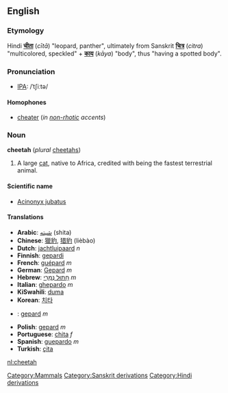 {{wikipedia}}
==English==
[[Category:Mammals]]

===Etymology===
Hindi '''[[चीता]]''' (''cītā'') "leopard, panther", ultimately from Sanskrit '''[[चित्र]]''' (''citra'') "multicolored, speckled" + '''[[काय]]''' (''kāya'') "body", thus "having a spotted body".

===Pronunciation===
*[[IPA]]: /ˈtʃiːtə/

====Homophones====
*[[cheater]] (''in [[non-rhotic]] accents'')

===Noun===
'''cheetah''' (''plural'' [[cheetahs]])

#A large [[cat]], native to Africa, credited with being the fastest terrestrial animal.

====Scientific name====
*[[Acinonyx jubatus]]

====Translations====
*'''Arabic''': [[شيته]] (shita)
*'''Chinese''': [[獵豹]], [[猎豹]] (lièbào)
*'''Dutch''': [[jachtluipaard]] ''n''
*'''Finnish''': [[gepardi]]
*'''French''': [[guépard]] ''m''
*'''German''': [[Gepard]] ''m''
*'''Hebrew''': [[חתול נמרי|חָתוּל נְמֵרִי]] ''m''
*'''Italian''': [[ghepardo]] ''m''
*'''KiSwahili''': [[duma]]
*'''Korean''': [[치타]]
* {{no}}: [[gepard]] ''m''
*'''Polish''': [[gepard]] ''m''
*'''Portuguese''': [[chita]] ''f''
*'''Spanish''': [[guepardo]] ''m''
*'''Turkish''': [[çita]]

[[Category:Sanskrit derivations]]
[[Category:Hindi derivations]]

[[nl:cheetah]]